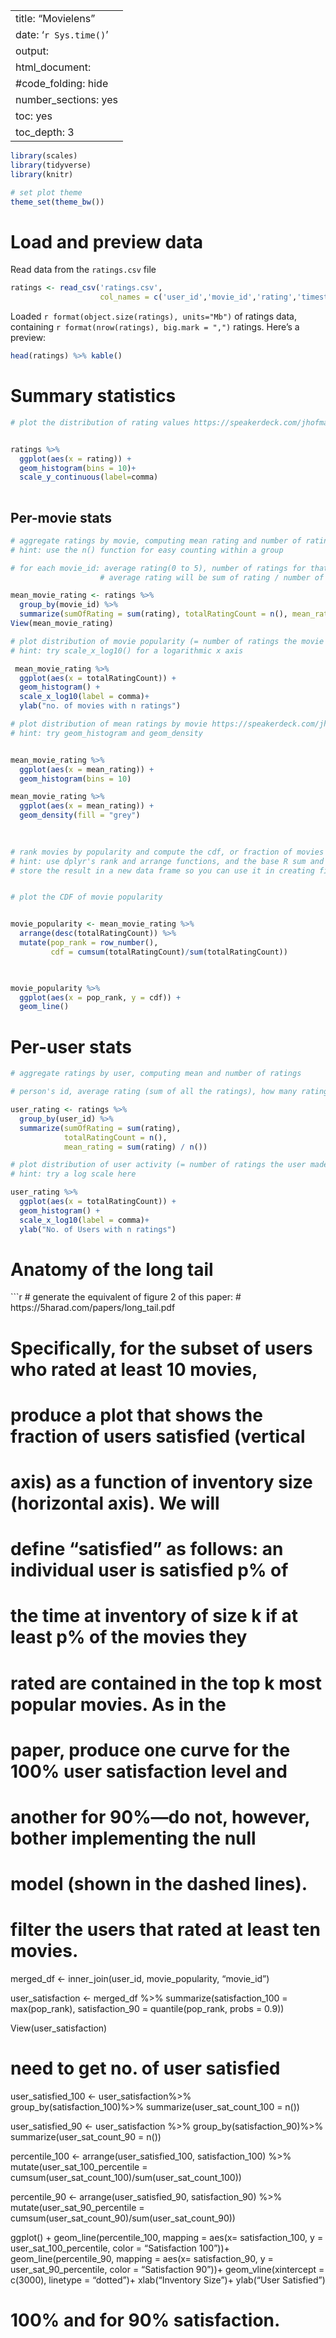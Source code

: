
---
title: "Movielens"
date: '`r Sys.time()`'
output:
  html_document:
    #code_folding: hide
    number_sections: yes
    toc: yes
    toc_depth: 3
---

```{r setup, include=FALSE}
library(scales)
library(tidyverse)
library(knitr)

# set plot theme
theme_set(theme_bw())
```

# Load and preview data

Read data from the `ratings.csv` file
```{r load-data}
ratings <- read_csv('ratings.csv',
                    col_names = c('user_id','movie_id','rating','timestamp'))
```

Loaded `r format(object.size(ratings), units="Mb")` of ratings data, containing `r format(nrow(ratings), big.mark = ",")` ratings. Here's a preview:
```{r preview-data}
head(ratings) %>% kable()
```

# Summary statistics

```{r dist-ratings}
# plot the distribution of rating values https://speakerdeck.com/jhofman/modeling-social-data-lecture-2-introduction-to-counting?slide=26


ratings %>%
  ggplot(aes(x = rating)) + 
  geom_histogram(bins = 10)+
  scale_y_continuous(label=comma)
  

```

## Per-movie stats

```{r aggregate-by-movie}
# aggregate ratings by movie, computing mean rating and number of ratings
# hint: use the n() function for easy counting within a group

# for each movie_id: average rating(0 to 5), number of ratings for that movie 
                    # average rating will be sum of rating / number of rating

mean_movie_rating <- ratings %>%
  group_by(movie_id) %>%
  summarize(sumOfRating = sum(rating), totalRatingCount = n(), mean_rating = sum(rating) / n())
View(mean_movie_rating)

```

```{r dist-movie-popularity}
# plot distribution of movie popularity (= number of ratings the movie received)
# hint: try scale_x_log10() for a logarithmic x axis

 mean_movie_rating %>%
  ggplot(aes(x = totalRatingCount)) +
  geom_histogram() + 
  scale_x_log10(label = comma)+
  ylab("no. of movies with n ratings")

```

```{r dist-mean-ratings-by-movie}
# plot distribution of mean ratings by movie https://speakerdeck.com/jhofman/modeling-social-data-lecture-2-introduction-to-counting?slide=28
# hint: try geom_histogram and geom_density


mean_movie_rating %>%
  ggplot(aes(x = mean_rating)) +
  geom_histogram(bins = 10)

mean_movie_rating %>%
  ggplot(aes(x = mean_rating)) + 
  geom_density(fill = "grey") 
  
  
```

```{r cdf-movie-pop}
# rank movies by popularity and compute the cdf, or fraction of movies covered by the top-k movies https://speakerdeck.com/jhofman/modeling-social-data-lecture-2-introduction-to-counting?slide=30
# hint: use dplyr's rank and arrange functions, and the base R sum and cumsum functions
# store the result in a new data frame so you can use it in creating figure 2 from the paper below


# plot the CDF of movie popularity


movie_popularity <- mean_movie_rating %>%
  arrange(desc(totalRatingCount)) %>%
  mutate(pop_rank = row_number(),
         cdf = cumsum(totalRatingCount)/sum(totalRatingCount))
  


movie_popularity %>%
  ggplot(aes(x = pop_rank, y = cdf)) + 
  geom_line()

```


# Per-user stats

```{r aggregate-by-user}
# aggregate ratings by user, computing mean and number of ratings

# person's id, average rating (sum of all the ratings), how many ratings they gave. 

user_rating <- ratings %>%
  group_by(user_id) %>%
  summarize(sumOfRating = sum(rating), 
            totalRatingCount = n(), 
            mean_rating = sum(rating) / n())

```

```{r dist-user-activity}
# plot distribution of user activity (= number of ratings the user made)
# hint: try a log scale here

user_rating %>%
  ggplot(aes(x = totalRatingCount)) +
  geom_histogram() + 
  scale_x_log10(label = comma)+
  ylab("No. of Users with n ratings")

```

# Anatomy of the long tail

```{r long-tail}
# generate the equivalent of figure 2 of this paper:
# https://5harad.com/papers/long_tail.pdf

# Specifically, for the subset of users who rated at least 10 movies,
# produce a plot that shows the fraction of users satisfied (vertical
# axis) as a function of inventory size (horizontal axis). We will
# define "satisfied" as follows: an individual user is satisfied p% of
# the time at inventory of size k if at least p% of the movies they
# rated are contained in the top k most popular movies. As in the
# paper, produce one curve for the 100% user satisfaction level and
# another for 90%---do not, however, bother implementing the null
# model (shown in the dashed lines).



# filter the users that rated at least ten movies. 


merged_df <- inner_join(user_id, movie_popularity, "movie_id")

user_satisfaction <- merged_df %>%
  summarize(satisfaction_100 = max(pop_rank), satisfaction_90 = quantile(pop_rank, probs = 0.9))

View(user_satisfaction)


# need to get no. of user satisfied

user_satisfied_100 <- user_satisfaction%>%
  group_by(satisfaction_100)%>%
  summarize(user_sat_count_100 = n())

user_satisfied_90 <- user_satisfaction %>%
  group_by(satisfaction_90)%>%
  summarize(user_sat_count_90 = n())

  
percentile_100 <- arrange(user_satisfied_100, satisfaction_100) %>%
  mutate(user_sat_100_percentile = cumsum(user_sat_count_100)/sum(user_sat_count_100))
  
  
percentile_90 <- arrange(user_satisfied_90, satisfaction_90) %>%
  mutate(user_sat_90_percentile = cumsum(user_sat_count_90)/sum(user_sat_count_90))

ggplot() + 
  geom_line(percentile_100, 
            mapping = aes(x= satisfaction_100, 
                          y = user_sat_100_percentile, 
                          color = "Satisfaction 100"))+
  geom_line(percentile_90, 
            mapping = aes(x= satisfaction_90,
                          y = user_sat_90_percentile, 
                          color = "Satisfaction 90"))+
  geom_vline(xintercept = c(3000), 
             linetype = "dotted")+
  xlab("Inventory Size")+
  ylab("User Satisfied")
   
   


# 100% and for 90% satisfaction. 


